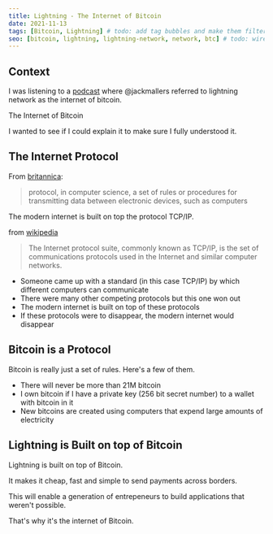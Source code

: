 ```yaml
---
title: Lightning - The Internet of Bitcoin
date: 2021-11-13
tags: [Bitcoin, Lightning] # todo: add tag bubbles and make them filterable
seo: [bitcoin, lightning, lightning-network, network, btc] # todo: wire this up - https://www.gatsbyjs.com/docs/how-to/adding-common-features/seo/
---
```


<!-- todo: ## TOC -->
<!-- todo: automate this https://nickymeuleman.netlify.app/blog/table-of-contents#using-the-data -->

## Context

I was listening to a [podcast](https://saifedean.com/podcast/89-disrupting-the-global-payments-industry-with-jack-mallers/) where @jackmallers referred to lightning network as the internet of bitcoin.

The Internet of Bitcoin

I wanted to see if I could explain it to make sure I fully understood it.

## The Internet Protocol

From [britannica](https://www.britannica.com/technology/protocol-computer-science):

> protocol, in computer science, a set of rules or procedures for transmitting data between electronic devices, such as computers

The modern internet is built on top the protocol TCP/IP.

from [wikipedia](https://en.wikipedia.org/wiki/Internet_protocol_suite)

> The Internet protocol suite, commonly known as TCP/IP, is the set of communications protocols used in the Internet and similar computer networks.

- Someone came up with a standard (in this case TCP/IP) by which different computers can communicate
- There were many other competing protocols but this one won out
- The modern internet is built on top of these protocols
- If these protocols were to disappear, the modern internet would disappear

## Bitcoin is a Protocol

Bitcoin is really just a set of rules. Here's a few of them.

- There will never be more than 21M bitcoin
- I own bitcoin if I have a private key (256 bit secret number) to a wallet with bitcoin in it
- New bitcoins are created using computers that expend large amounts of electricity

## Lightning is Built on top of Bitcoin

Lightning is built on top of Bitcoin. 

It makes it cheap, fast and simple to send payments across borders.

This will enable a generation of entrepeneurs to build applications that weren't possible.

That's why it's the internet of Bitcoin.

<!-- todo: ## References autocreated from all links -->
